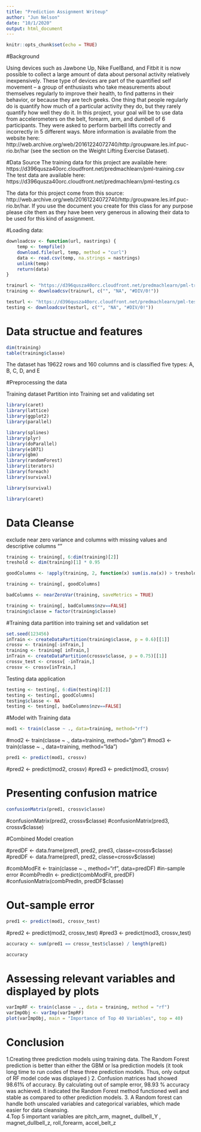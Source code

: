 ```yaml
---
title: "Prediction Assignment Writeup"
author: "Jun Nelson"
date: "10/1/2020"
output: html_document
---
```


```r
knitr::opts_chunk$set(echo = TRUE)
```
#Background

Using devices such as Jawbone Up, Nike FuelBand, and Fitbit it is now possible to collect a large amount of data about personal activity relatively inexpensively. These type of devices are part of the quantified self movement – a group of enthusiasts who take measurements about themselves regularly to improve their health, to find patterns in their behavior, or because they are tech geeks. One thing that people regularly do is quantify how much of a particular activity they do, but they rarely quantify how well they do it. In this project, your goal will be to use data from accelerometers on the belt, forearm, arm, and dumbell of 6 participants. They were asked to perform barbell lifts correctly and incorrectly in 5 different ways. More information is available from the website here: http://web.archive.org/web/20161224072740/http:/groupware.les.inf.puc-rio.br/har (see the section on the Weight Lifting Exercise Dataset).

#Data Source
The training data for this project are available here:
https://d396qusza40orc.cloudfront.net/predmachlearn/pml-training.csv
The test data are available here:
https://d396qusza40orc.cloudfront.net/predmachlearn/pml-testing.cs

The data for this project come from this source: http://web.archive.org/web/20161224072740/http:/groupware.les.inf.puc-rio.br/har. If you use the document you create for this class for any purpose please cite them as they have been very generous in allowing their data to be used for this kind of assignment.

#Loading data:
```r
downloadcsv <- function(url, nastrings) {
    temp <- tempfile()
    download.file(url, temp, method = "curl")
    data <- read.csv(temp, na.strings = nastrings)
    unlink(temp)
    return(data)
}

trainurl <- "https://d396qusza40orc.cloudfront.net/predmachlearn/pml-training.csv"
training <- downloadcsv(trainurl, c("", "NA", "#DIV/0!"))

testurl <- "https://d396qusza40orc.cloudfront.net/predmachlearn/pml-testing.csv"
testing <- downloadcsv(testurl, c("", "NA", "#DIV/0!"))
```
# Data structue and features
```r
dim(training)
table(training$classe)
```
The dataset has 19622 rows and 160 columns and is classified five types: A, B, C, D, and E

#Preprocessing the data

Training dataset Partition into Training set and validating set
```r
library(caret)
library(lattice)
library(ggplot2)
library(parallel)
```

```r
library(splines)
library(plyr)
library(doParallel)
library(e1071)
library(gbm)
library(randomForest)
library(iterators)
library(foreach)
library(survival)
```
```r
library(survival)
```

```r
library(caret)
```

# Data Cleanse
exclude near zero variance and columns with missing values and descriptive columns ""

```r
training <- training[, 6:dim(training)[2]]
treshold <- dim(training)[1] * 0.95
```

```r
goodColumns <- !apply(training, 2, function(x) sum(is.na(x)) > treshold  || sum(x=="") > treshold)
```

```r
training <- training[, goodColumns]
```

```r
badColumns <- nearZeroVar(training, saveMetrics = TRUE)
```


```r
training <- training[, badColumns$nzv==FALSE]
training$classe = factor(training$classe)
```

#Training data partition into training set and validation set 
```r
set.seed(123456)
inTrain <- createDataPartition(training$classe, p = 0.6)[[1]]
crossv <- training[-inTrain,]
training <- training[ inTrain,]
inTrain <- createDataPartition(crossv$classe, p = 0.75)[[1]]
crossv_test <- crossv[ -inTrain,]
crossv <- crossv[inTrain,]
```

Testing data application

```r
testing <- testing[, 6:dim(testing)[2]]
testing <- testing[, goodColumns]
testing$classe <- NA
testing <- testing[, badColumns$nzv==FALSE]
```

#Model with Training data


```r
mod1 <- train(classe ~ ., data=training, method="rf")
```



#mod2 <- train(classe ~ ., data=training, method="gbm")
#mod3 <- train(classe ~ ., data=training, method="lda")

```r
pred1 <- predict(mod1, crossv)
```

#pred2 <- predict(mod2, crossv)
#pred3 <- predict(mod3, crossv)

# Presenting confusion matrice
```r
confusionMatrix(pred1, crossv$classe)
```
#confusionMatrix(pred2, crossv$classe)
#confusionMatrix(pred3, crossv$classe)

#Combined Model creation

#predDF <- data.frame(pred1, pred2, pred3, classe=crossv$classe)
#predDF <- data.frame(pred1, pred2, classe=crossv$classe)

#combModFit <- train(classe ~ ., method="rf", data=predDF)
#in-sample error
#combPredIn <- predict(combModFit, predDF)
#confusionMatrix(combPredIn, predDF$classe)

# Out-sample error
```r
pred1 <- predict(mod1, crossv_test)
```

#pred2 <- predict(mod2, crossv_test)
#pred3 <- predict(mod3, crossv_test)

```r
accuracy <- sum(pred1 == crossv_test$classe) / length(pred1)
```

```r
accuracy
```


# Assessing relevant variables and displayed by plots
```r
varImpRF <- train(classe ~ ., data = training, method = "rf")
varImpObj <- varImp(varImpRF)
plot(varImpObj, main = "Importance of Top 40 Variables", top = 40)
```
# Conclusion

1.Creating three prediction models using training data. The Random Forest prediction is better than either the GBM or lsa prediction models (it took long time to run codes of these three prediction models. Thus, only output of RF model code was displayed )
2. Confusion matrices had showed 98.61% of accuracy. By calculating out of sample error, 98.93 % accuracy was achieved. It indicated the Random Forest method functioned well and stable as compared to other prediction models. 
3. A Random forest can handle both unscaled variables and categorical variables, which made easier for data cleansing.  
4.Top 5 important variables are pitch_arm, magnet_ dullbell_Y , magnet_dullbell_z, roll_forearm, accel_belt_z


